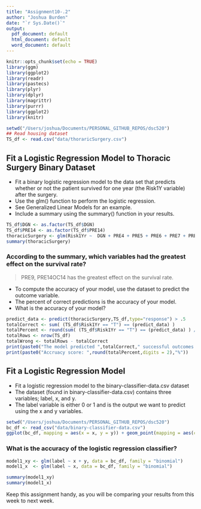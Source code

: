 ```yaml
---
title: "Assignment10-.2"
author: "Joshua Burden"
date: "`r Sys.Date()`"
output:
  pdf_document: default
  html_document: default
  word_document: default
---
```


```r
knitr::opts_chunk$set(echo = TRUE)
library(ggm)
library(ggplot2)
library(readr)
library(pastecs)
library(plyr)
library(dplyr)
library(magrittr)
library(purrr)
library(ggplot2)
library(knitr)
```
 
```r
setwd("/Users/joshua/Documents/PERSONAL_GITHUB_REPOS/dsc520")
## Read housing dataset
TS_df <- read.csv("data/thoraricSurgery.csv")
```

## Fit a Logistic Regression Model to Thoracic Surgery Binary Dataset

- Fit a binary logistic regression model to the data set that predicts whether or not the patient survived for one year (the Risk1Y variable) after the surgery. 
- Use the glm() function to perform the logistic regression. 
- See Generalized Linear Models for an example.
- Include a summary using the summary() function in your results.

```r
TS_df$DGN <- as.factor(TS_df$DGN)
TS_df$PRE14 <- as.factor(TS_df$PRE14)
thoracicSurgery <- glm(Risk1Yr ~  DGN + PRE4 + PRE5 + PRE6 + PRE7 + PRE8 + PRE9 + PRE10 + PRE11 + PRE14 + PRE17 + PRE19 + PRE25 + PRE30 + PRE32 + AGE, data = TS_df, family = binomial())
summary(thoracicSurgery)
```

### According to the summary, which variables had the greatest effect on the survival rate?

> PRE9, PRE14OC14 has the greatest effect on the survival rate.

- To compute the accuracy of your model, use the dataset to predict the outcome variable. 
- The percent of correct predictions is the accuracy of your model. 
- What is the accuracy of your model?

```r
predict_data <- predict(thoracicSurgery,TS_df,type="response") > .5
totalCorrect <- sum( (TS_df$Risk1Yr == "T") == (predict_data) )
totalPercent <- round(sum( (TS_df$Risk1Yr == "T") == (predict_data) ) / nrow(TS_df),2)*100
totalRows <- nrow(TS_df)
totalWrong <- totalRows - totalCorrect
print(paste0("The model predicted ",totalCorrect," successful outcomes. Out of ",totalRows," elements, ",totalWrong, " elements were found incorrect."))
print(paste0("Accruacy score: ",round(totalPercent,digits = 2),"%"))
```


## Fit a Logistic Regression Model
- Fit a logistic regression model to the binary-classifier-data.csv dataset
- The dataset (found in binary-classifier-data.csv) contains three variables; label, x, and y.
- The label variable is either 0 or 1 and is the output we want to predict using the x and y variables.
```r
setwd("/Users/joshua/Documents/PERSONAL_GITHUB_REPOS/dsc520")
bc_df <- read_csv("data/binary-classifier-data.csv")
ggplot(bc_df, mapping = aes(x = x, y = y)) + geom_point(mapping = aes(colour = y)) 
```

### What is the accuracy of the logistic regression classifier?
```r
model1_xy <- glm(label ~ x + y, data = bc_df, family = "binomial")
model1_x  <- glm(label ~ x, data = bc_df, family = "binomial")

summary(model1_xy)
summary(model1_x)
```



Keep this assignment handy, as you will be comparing your results from this week to next week.